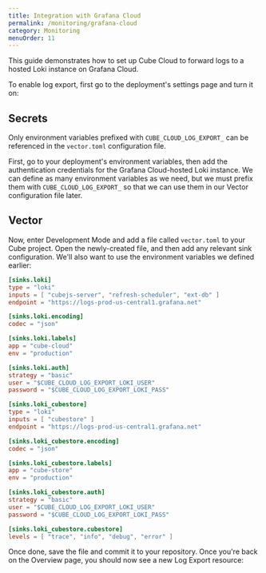 ```yaml
---
title: Integration with Grafana Cloud
permalink: /monitoring/grafana-cloud
category: Monitoring
menuOrder: 11
---
```


This guide demonstrates how to set up Cube Cloud to forward logs to a hosted Loki
instance on Grafana Cloud.

To enable log export, first go to the deployment's settings page and turn it on:

<Screenshot
  alt="Cube Cloud Settings Screen showing Log Export toggle"
  src="https://ucarecdn.com/8f1d395a-3317-4107-97ce-e0b6ed238aff/"
/>

## Secrets

<InfoBox>

Only environment variables prefixed with `CUBE_CLOUD_LOG_EXPORT_` can be
referenced in the `vector.toml` configuration file.

</InfoBox>

First, go to your deployment's environment variables, then add the
authentication credentials for the Grafana Cloud-hosted Loki instance. We can
define as many environment variables as we need, but we must prefix them with
`CUBE_CLOUD_LOG_EXPORT_` so that we can use them in our Vector configuration
file later.

<Screenshot
  alt="Cube Cloud Settings Screen showing Log Export environment variables"
  src="https://ucarecdn.com/2221cbed-fa8a-4ca9-be0b-9ceafcee9f37/"
/>

## Vector

Now, enter Development Mode and add a file called `vector.toml` to your Cube
project. Open the newly-created file, and then add any relevant sink
configuration. We'll also want to use the environment variables we defined
earlier:

```toml
[sinks.loki]
type = "loki"
inputs = [ "cubejs-server", "refresh-scheduler", "ext-db" ]
endpoint = "https://logs-prod-us-central1.grafana.net"

[sinks.loki.encoding]
codec = "json"

[sinks.loki.labels]
app = "cube-cloud"
env = "production"

[sinks.loki.auth]
strategy = "basic"
user = "$CUBE_CLOUD_LOG_EXPORT_LOKI_USER"
password = "$CUBE_CLOUD_LOG_EXPORT_LOKI_PASS"

[sinks.loki_cubestore]
type = "loki"
inputs = [ "cubestore" ]
endpoint = "https://logs-prod-us-central1.grafana.net"

[sinks.loki_cubestore.encoding]
codec = "json"

[sinks.loki_cubestore.labels]
app = "cube-store"
env = "production"

[sinks.loki_cubestore.auth]
strategy = "basic"
user = "$CUBE_CLOUD_LOG_EXPORT_LOKI_USER"
password = "$CUBE_CLOUD_LOG_EXPORT_LOKI_PASS"

[sinks.loki_cubestore.cubestore]
levels = [ "trace", "info", "debug", "error" ]
```

Once done, save the file and commit it to your repository. Once you're back on
the&nbsp;<Btn>Overview</Btn> page, you should now see a
new&nbsp;<Btn>Log Export</Btn> resource:

<Screenshot
  alt="Cube Cloud Overview screen showing Log Export resource"
  src="https://ucarecdn.com/468d4cda-0d26-4928-87f0-17df6185d9ce/"
/>